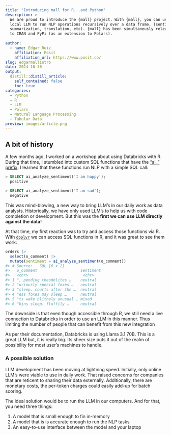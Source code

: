 ```yaml
---
title: "Introducing mall for R...and Python"
description: >
  We are proud to introduce the {mall} project. With {mall}, you can use a 
  local LLM to run NLP operations recursively over a data frame. (sentiment, 
  summarization, translation, etc). {mall} has been simultaneusly released
  to CRAN and PyPi (as an extension to Polars).
  
author:
  - name: Edgar Ruiz
    affiliation: Posit
    affiliation_url: https://www.posit.co/
slug: edgarmallintro
date: 2024-10-30
output:
  distill::distill_article:
    self_contained: false
    toc: true
categories:
  - Python
  - R
  - LLM
  - Polars
  - Natural Language Processing
  - Tabular Data
preview: images/article.png
---
```


## A bit of history

A few months ago, I worked on a workshop about using Databricks with R.
During that time, I stumbled into custom SQL functions that have the 
["ai_" prefix](https://docs.databricks.com/en/large-language-models/ai-functions.html).
I learned that these functions run NLP with a simple SQL call:

```sql
> SELECT ai_analyze_sentiment('I am happy');
  positive

> SELECT ai_analyze_sentiment('I am sad');
  negative
```

This was mind-blowing, a new way to bring LLM's in our daily 
work as data analysts. Historically, we have only used LLM's to help us with
code completion or development. But this was the **first we can use LLM directly 
against the data!**


At that time, my first reaction was to try and access those functions via R. With
[`dbplyr`](https://github.com/tidyverse/dbplyr) we can access SQL functions
in R, and it was great to see them work:

```r
orders |>
  select(o_comment) |> 
  mutate(sentiment = ai_analyze_sentiment(o_comment))
#> # Source:   SQL [6 x 2]
#>   o_comment                   sentiment
#>   <chr>                        <chr>    
#> 1 ", pending theodolites …    neutral  
#> 2 "uriously special foxes …   neutral  
#> 3 "sleep. courts after the …  neutral  
#> 4 "ess foxes may sleep …      neutral  
#> 5 "ts wake blithely unusual … mixed    
#> 6 "hins sleep. fluffily …     neutral
```

The downside is that even though accessible through R, we still need
a live connection to Databricks in order to use an LLM in this manner. Thus 
limiting the number of people that can benefit from this new integration 

As per their documentation, Databricks is using Llama 3.1 70B. This is a great
LLM but, it is really big. Its sheer size puts it out of the 
realm of possibility for most user's machines to handle.

### A possible solution

LLM development has been moving at lightning speed. Initially, only online
LLM's were viable to use in daily work. That raised concerns for companies
that are reticent to sharing their data externally. Additionally, there are 
monetary costs, the per-token charges could easily add-up for batch scoring. 

The ideal solution would be to run the LLM in our computers. And for that, you 
need three things:

1. A model that is small enough to fin in-memory 
1. A model that is is accurate enough to run the NLP tasks
1. An easy-to-use interface between the model and your laptop

